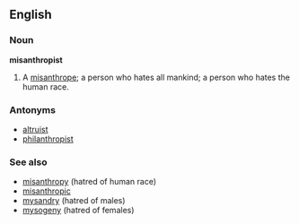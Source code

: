 ==English==

===Noun===
'''misanthropist'''
#A [[misanthrope]]; a person who hates all mankind; a person who hates the human race.

===Antonyms===
*[[altruist]]
*[[philanthropist]]

===See also===
*[[misanthropy]] (hatred of human race)
*[[misanthropic]]
*[[mysandry]] (hatred of males)
*[[mysogeny]] (hatred of females)